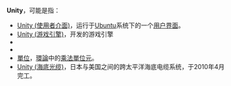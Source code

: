 {{noteTA|G1=IT|G2=Math}}

'''Unity'''，可能是指：

* [[Unity_(使用者介面)|Unity (使用者介面)]]，运行于[[Ubuntu|Ubuntu]]系统下的一个[[用户界面|用户界面]]。
* [[Unity_(游戏引擎)|Unity (游戏引擎)]]，开发的游戏引擎
* {{link-en|UNITY (程式語言)|UNITY (programming language)}}
* {{link-en|Unity Application Block|Unity Application Block}}
* [[单位_(环论)|單位]]，[[環論|環論]]中的[[乘法單位元|乘法單位元]]。
* [[Unity_(海底光缆)|Unity (海底光缆)]]，日本与美国之间的跨太平洋海底电缆系统，于2010年4月完工。

 {{disambig|cat=非中文名称消歧义}}